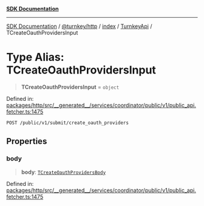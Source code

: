 [**SDK Documentation**](../../../../../../README.mdx)

***

[SDK Documentation](../../../../../../packages.mdx) / [@turnkey/http](../../../../README.mdx) / [index](../../../README.mdx) / [TurnkeyApi](../README.mdx) / TCreateOauthProvidersInput

# Type Alias: TCreateOauthProvidersInput

> **TCreateOauthProvidersInput** = `object`

Defined in: [packages/http/src/\_\_generated\_\_/services/coordinator/public/v1/public\_api.fetcher.ts:1475](https://github.com/tkhq/sdk/blob/fd49bfe86475c8603b3eb385aa101efa36fa32fc/packages/http/src/__generated__/services/coordinator/public/v1/public_api.fetcher.ts#L1475)

`POST /public/v1/submit/create_oauth_providers`

## Properties

### body

> **body**: [`TCreateOauthProvidersBody`](TCreateOauthProvidersBody.mdx)

Defined in: [packages/http/src/\_\_generated\_\_/services/coordinator/public/v1/public\_api.fetcher.ts:1475](https://github.com/tkhq/sdk/blob/fd49bfe86475c8603b3eb385aa101efa36fa32fc/packages/http/src/__generated__/services/coordinator/public/v1/public_api.fetcher.ts#L1475)
